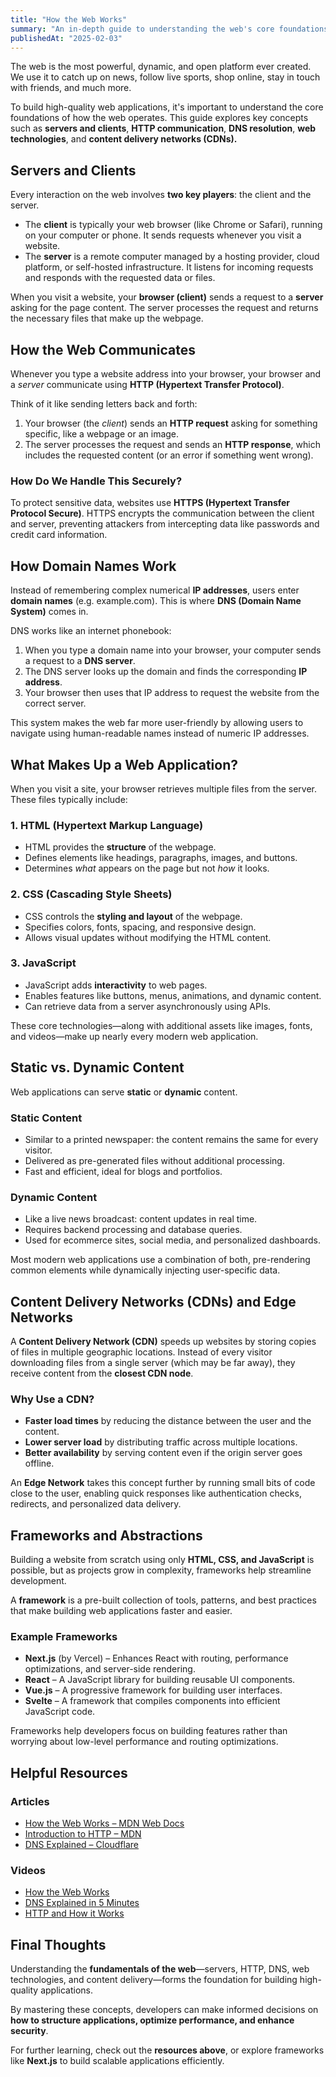 ```yaml
---
title: "How the Web Works"
summary: "An in-depth guide to understanding the web's core foundations, including servers, HTTP, DNS, web technologies, and content delivery."
publishedAt: "2025-02-03"
---
```


The web is the most powerful, dynamic, and open platform ever created. We use it to catch up on news, follow live sports, shop online, stay in touch with friends, and much more.

To build high-quality web applications, it's important to understand the core foundations of how the web operates. This guide explores key concepts such as **servers and clients**, **HTTP communication**, **DNS resolution**, **web technologies**, and **content delivery networks (CDNs).**

## Servers and Clients

Every interaction on the web involves **two key players**: the client and the server.

- The **client** is typically your web browser (like Chrome or Safari), running on your computer or phone. It sends requests whenever you visit a website.
- The **server** is a remote computer managed by a hosting provider, cloud platform, or self-hosted infrastructure. It listens for incoming requests and responds with the requested data or files.

When you visit a website, your **browser (client)** sends a request to a **server** asking for the page content. The server processes the request and returns the necessary files that make up the webpage.

## How the Web Communicates

Whenever you type a website address into your browser, your browser and a _server_ communicate using **HTTP (Hypertext Transfer Protocol)**.

Think of it like sending letters back and forth:

1. Your browser (the _client_) sends an **HTTP request** asking for something specific, like a webpage or an image.
2. The server processes the request and sends an **HTTP response**, which includes the requested content (or an error if something went wrong).

### How Do We Handle This Securely?

To protect sensitive data, websites use **HTTPS (Hypertext Transfer Protocol Secure)**. HTTPS encrypts the communication between the client and server, preventing attackers from intercepting data like passwords and credit card information.

## How Domain Names Work

Instead of remembering complex numerical **IP addresses**, users enter **domain names** (e.g. example.com). This is where **DNS (Domain Name System)** comes in.

DNS works like an internet phonebook:

1. When you type a domain name into your browser, your computer sends a request to a **DNS server**.
2. The DNS server looks up the domain and finds the corresponding **IP address**.
3. Your browser then uses that IP address to request the website from the correct server.

This system makes the web far more user-friendly by allowing users to navigate using human-readable names instead of numeric IP addresses.

## What Makes Up a Web Application?

When you visit a site, your browser retrieves multiple files from the server. These files typically include:

### **1. HTML (Hypertext Markup Language)**

- HTML provides the **structure** of the webpage.
- Defines elements like headings, paragraphs, images, and buttons.
- Determines _what_ appears on the page but not _how_ it looks.

### **2. CSS (Cascading Style Sheets)**

- CSS controls the **styling and layout** of the webpage.
- Specifies colors, fonts, spacing, and responsive design.
- Allows visual updates without modifying the HTML content.

### **3. JavaScript**

- JavaScript adds **interactivity** to web pages.
- Enables features like buttons, menus, animations, and dynamic content.
- Can retrieve data from a server asynchronously using APIs.

These core technologies—along with additional assets like images, fonts, and videos—make up nearly every modern web application.

## Static vs. Dynamic Content

Web applications can serve **static** or **dynamic** content.

### **Static Content**

- Similar to a printed newspaper: the content remains the same for every visitor.
- Delivered as pre-generated files without additional processing.
- Fast and efficient, ideal for blogs and portfolios.

### **Dynamic Content**

- Like a live news broadcast: content updates in real time.
- Requires backend processing and database queries.
- Used for ecommerce sites, social media, and personalized dashboards.

Most modern web applications use a combination of both, pre-rendering common elements while dynamically injecting user-specific data.

## Content Delivery Networks (CDNs) and Edge Networks

A **Content Delivery Network (CDN)** speeds up websites by storing copies of files in multiple geographic locations. Instead of every visitor downloading files from a single server (which may be far away), they receive content from the **closest CDN node**.

### Why Use a CDN?

- **Faster load times** by reducing the distance between the user and the content.
- **Lower server load** by distributing traffic across multiple locations.
- **Better availability** by serving content even if the origin server goes offline.

An **Edge Network** takes this concept further by running small bits of code close to the user, enabling quick responses like authentication checks, redirects, and personalized data delivery.

## Frameworks and Abstractions

Building a website from scratch using only **HTML, CSS, and JavaScript** is possible, but as projects grow in complexity, frameworks help streamline development.

A **framework** is a pre-built collection of tools, patterns, and best practices that make building web applications faster and easier.

### **Example Frameworks**

- **Next.js** (by Vercel) – Enhances React with routing, performance optimizations, and server-side rendering.
- **React** – A JavaScript library for building reusable UI components.
- **Vue.js** – A progressive framework for building user interfaces.
- **Svelte** – A framework that compiles components into efficient JavaScript code.

Frameworks help developers focus on building features rather than worrying about low-level performance and routing optimizations.

## Helpful Resources

### **Articles**

- [How the Web Works – MDN Web Docs](https://developer.mozilla.org/en-US/docs/Learn/Getting_started_with_the_web/How_the_Web_works)
- [Introduction to HTTP – MDN](https://developer.mozilla.org/en-US/docs/Web/HTTP/Overview)
- [DNS Explained – Cloudflare](https://www.cloudflare.com/learning/dns/what-is-dns/)

### **Videos**

- [How the Web Works](https://www.youtube.com/watch?v=2rsI05vBsD4)
- [DNS Explained in 5 Minutes](https://www.youtube.com/watch?v=27r4Bzuj5NQ)
- [HTTP and How it Works](https://www.youtube.com/watch?v=UMwQjFzTQXw)

## Final Thoughts

Understanding the **fundamentals of the web**—servers, HTTP, DNS, web technologies, and content delivery—forms the foundation for building high-quality applications.

By mastering these concepts, developers can make informed decisions on **how to structure applications, optimize performance, and enhance security**.

For further learning, check out the **resources above**, or explore frameworks like **Next.js** to build scalable applications efficiently.
